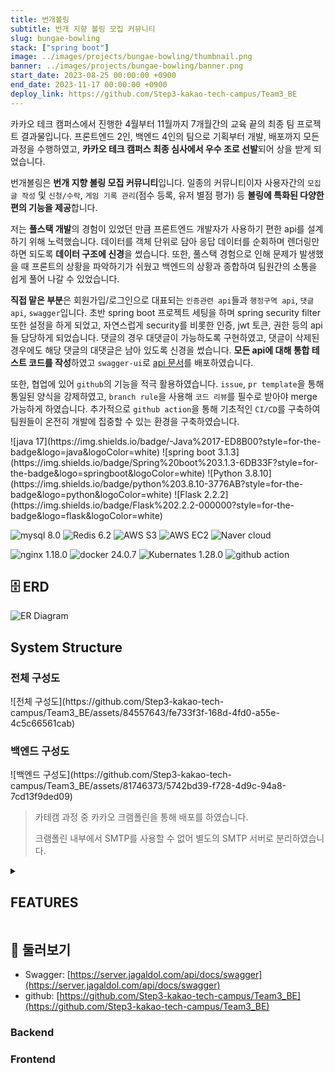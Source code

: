 ```yaml
---
title: 번개볼링
subtitle: 번개 지향 볼링 모집 커뮤니티
slug: bungae-bowling
stack: ["spring boot"]
image: ../images/projects/bungae-bowling/thumbnail.png
banner: ../images/projects/bungae-bowling/banner.png
start_date: 2023-08-25 00:00:00 +0900
end_date: 2023-11-17 00:00:00 +0900
deploy_link: https://github.com/Step3-kakao-tech-campus/Team3_BE
---
```



카카오 테크 캠퍼스에서 진행한 4월부터 11월까지 7개월간의 교육 끝의 최종 팀 프로젝트 결과물입니다. 프론트엔드 2인, 백엔드 4인의 팀으로 기획부터 개발, 배포까지 모든 과정을 수행하였고, **카카오 테크 캠퍼스 최종 심사에서 우수 조로 선발**되어 상을 받게 되었습니다.

번개볼링은 **번개 지향 볼링 모집 커뮤니티**입니다. 일종의 커뮤니티이자 사용자간의 `모집글 작성` 및 `신청/수락`, `게임 기록 관리`(점수 등록, 유저 별점 평가) 등 **볼링에 특화된 다양한 편의 기능을 제공**합니다.

저는 **풀스택 개발**의 경험이 있었던 만큼 프론트엔드 개발자가 사용하기 편한 api를 설계하기 위해 노력했습니다. 데이터를 객체 단위로 담아 응답 데이터를 순회하며 렌더링만 하면 되도록 **데이터 구조에 신경**을 썼습니다. 또한, 풀스택 경험으로 인해 문제가 발생했을 때 프론트의 상황을 파악하기가 쉬웠고 백엔드의 상황과 종합하여 팀원간의 소통을 쉽게 풀어 나갈 수 있었습니다.

**직접 맡은 부분**은 회원가입/로그인으로 대표되는 `인증관련 api`들과 `행정구역 api`, `댓글 api`, `swagger`입니다. 초반 spring boot 프로젝트 세팅을 하며 spring security filter 또한 설정을 하게 되었고, 자연스럽게 security를 비롯한 인증, jwt 토큰, 권한 등의 api들 담당하게 되었습니다. 댓글의 경우 대댓글이 가능하도록 구현하였고, 댓글이 삭제된 경우에도 해당 댓글의 대댓글은 남아 있도록 신경을 썼습니다. **모든 api에 대해 통합 테스트 코드를 작성**하였고 `swagger-ui`로 [api 문서](https://server.jagaldol.com/api/docs/swagger)를 배포하였습니다.

또한, 협업에 있어 `github`의 기능을 적극 활용하였습니다. `issue`, `pr template`을 통해 통일된 양식을 강제하였고, `branch rule`을 사용해 `코드 리뷰`를 필수로 받아야 merge 가능하게 하였습니다. 추가적으로 `github action`을 통해 기초적인 `CI/CD`를 구축하여 팀원들이 온전히 개발에 집중할 수 있는 환경을 구축하였습니다.

<Stacks>
  ![java 17](https://img.shields.io/badge/-Java%2017-ED8B00?style=for-the-badge&logo=java&logoColor=white)
  ![spring boot 3.1.3](https://img.shields.io/badge/Spring%20boot%203.1.3-6DB33F?style=for-the-badge&logo=springboot&logoColor=white)
  ![Python 3.8.10](https://img.shields.io/badge/python%203.8.10-3776AB?style=for-the-badge&logo=python&logoColor=white)
  ![Flask 2.2.2](https://img.shields.io/badge/Flask%202.2.2-000000?style=for-the-badge&logo=flask&logoColor=white)

  ![mysql 8.0](https://img.shields.io/badge/MySQL%208.0-005C84?style=for-the-badge&logo=mysql&logoColor=white)
  ![Redis 6.2](https://img.shields.io/badge/Redis%206.2-DC382D?style=for-the-badge&logo=Redis&logoColor=white)
  ![AWS S3](https://img.shields.io/badge/AWS%20S3-569A31?style=for-the-badge&logo=amazons3&logoColor=white)
  ![AWS EC2](https://img.shields.io/badge/AWS%20EC2-FF9900?style=for-the-badge&logo=amazonec2&logoColor=white)
  ![Naver cloud](https://img.shields.io/badge/naver%20cloud-03C75A?style=for-the-badge&logo=naver&logoColor=white)

  ![nginx 1.18.0](https://img.shields.io/badge/nginx%201.18.0-009639?style=for-the-badge&logo=nginx&logoColor=white)
  ![docker 24.0.7](https://img.shields.io/badge/docker%2024.0.7-2496ED?style=for-the-badge&logo=docker&logoColor=white)
  ![Kubernates 1.28.0](https://img.shields.io/badge/KUBERNETES%201.28.0-326CE5?style=for-the-badge&logo=Kubernetes&logoColor=white)
  ![github action](https://img.shields.io/badge/GITHUB%20ACTIONS-2088FF?style=for-the-badge&logo=github-actions&logoColor=white)
</Stacks>

## 🗄️️ ERD

![ER Diagram](../images/projects/bungae-bowling/erd.png)

## System Structure

### 전체 구성도

<div className={"flex justify-center w-full"}>
  <div className={"max-w-[1000px]"}>
    ![전체 구성도](https://github.com/Step3-kakao-tech-campus/Team3_BE/assets/84557643/fe733f3f-168d-4fd0-a55e-4c5c66561cab)
  </div>
</div>


### 백엔드 구성도

<div className={"flex justify-center w-full"}>
  <div className={"max-w-[1000px]"}>
    ![백엔드 구성도](https://github.com/Step3-kakao-tech-campus/Team3_BE/assets/81746373/5742bd39-f728-4d9c-94a8-7cd13f9ded09)
  </div>
</div>




> 카테캠 과정 중 카카오 크램폴린을 통해 배포를 하였습니다.
>
> 크램폴린 내부에서 SMTP를 사용할 수 없어 별도의 SMTP 서버로 분리하였습니다.

<details>
  <summary><h2 className="inline-block">FEATURES</h2></summary>

  ### 인증

  JWT를 이용하였습니다.

  - ACCESS TOKEN과 REFRESH TOKEN을 구현하였으며 REFRESH TOKEN은 REDIS에 저장됩니다.
  - RTR(refresh token rotation) 전략으로 리프레시를 일회용으로 사용하였습니다.
  - ACCESS 토큰은 AUTHORIZATION 헤더로 BEARER 토큰으로 전달합니다.
  - REFRESH 토큰은 HTTP-ONLY 쿠키로 전달하여 클라이언트의 접근을 막아 보안성을 강화하였습니다.
  - 회원가입 시, 유저 권한을 바로 부여하지 않고 이메일인증을 필요하게 하여 보안성, 안정성을 강화하였습니다.

  **회원가입을 하지 않은 유저는 아래의 기능만 사용이 가능합니다.(주로 조회만 가능)**

  - 행정구역 관련 기능
  - 모집글 조회
  - 댓글 조회
  - 사용자 조회 (유저 기록 조회, 참여 기록 조회, 점수 조회)

  **회원가입을 한 유저는 아래의 기능을 추가로 사용할 수 있습니다.**

  - 자신의 회원정보 조회 및 수정
  - 쪽지 조회

  **회원 가입 후 이메일인증을 받은 유저는 아래의 기능을 포함하여 모든 기능을 사용할 수 있습니다.**

  - 모집글 관련 모든 기능
  - 신청 관련 모든 기능
  - 댓글 관련 모든 기능
  - 쪽지 관련 모든 기능
  - 별점 등록, 점수 등록 기능

  ### 메일 전송

  현재 SMTP 서버는 분리되어, Naver Cloud 상에서 배포 중입니다.

  #### Flask 사용 이유

  크램폴린 환경에서는 카카오 정책으로 인해 HTTP 통신만 가능하다는 프로토콜 통신 제한이 있어, 외부에 SMTP 서버를 구축하여 SMTP 이메일 전송을 구현하기로 하였습니다. POST 요청에 의한 이메일 발송만 구현하면 되었기에 간결하면서도 필요한 기능을 구현할 수 있는 도구를 선택하려고 하였고, 이에 간결하게 사용할 수 있는 웹 Framework인 Flask로 메일 전송 요청에 따른 메일 전송 기능을 구현하게 되었습니다.

  #### SMTP 서버 구조 설명

  크램폴린 환경에서만 Naver Cloud 환경에서의 flask 서버를 활용합니다.

  **HTTP POST 요청 생성하기**

  - SpringBoot 상에서 Flask로 보내게 될 HTTP 요청에 대한 request를 생성하기 위해 MultiValueMap을 이용하여 request body를 생성합니다.
  - HTTP Header와 requestURL을 설정하고, Proxy 설정이 된 RestTemplate을 이용하여 HTTP 통신을 통해 Flask 서버로 POST 요청을 전송합니다.

  **SMTP 요청 생성하기**

  - HTTP POST 요청이 들어오면, Flask 서버는 SMTP 서버로 보내게 될 SMTP 요청을 생성합니다.
  - request body에서 필요한 정보를 추출하고, SMTP 요청을 생성합니다. 이때, SMTP의 text 부분에 들어갈 내용이 html이므로, MIME Type을 text/html으로 설정해야 요청이 정상적으로 보내집니다.
  - SMTP 권한 설정한 후, 발신자와 수신자 그리고 text를 설정하여 SMTP 서버로 요청을 보냅니다.
  - 요청이 성공적으로 전송되면 200을 반환합니다.

  ### 행정 구역

  정부의 행정구역 데이터를 db에 미리 작성해두어 행정구역 데이터를 직접 관리하도록 구현하였습니다.

  > [행정표준코드관리 시스템 - 법정동코드 목록 조회](https://www.code.go.kr/stdcode/regCodeL.do) 데이터 파일을 이용하여 sql 데이터를 생성하였습니다.

  ### 모집글

  볼링 번개 모임을 모집하려는 사람이 작성하는 포스팅입니다.

  - 모집글을 등록하면, 타 유저들이 해당 모집글에 신청을 할 수 있고, 모임을 결성할 수 있습니다.
  - 참가희망자들은 참가신청 기능을 이용하여 참가신청을 할 수 있고, 모집글 게시자가 참가수락 여부를 결정할 수 있습니다.
  - 댓글 기능이 있어 정보 교환 및 소통이 가능합니다.
  - 이후 모집글을 베이스로 참여기록, 별점, 점수등록 등이 이루어 지기 때문에모임 확정 이후에는 모집글 내용을 수정하거나 삭제할 수 없습니다.

  #### JPA Specification

  모집글 데이터가 필요한 API를 구현하는 도중, 복잡한 조건처리가 필요한 로직이 있어 동적 쿼리가 필요했습니다. `queryDSL`을 학습하여 도입하기에는 프로젝트 기간이 한정적이라 비교적 사용이 쉬운 JPA Specification을 사용하였습니다.

  - 참여기록 데이터에 적용된 `JPA Specification`의 일부 로직입니다.

  ```java
  private List<Post> loadPosts(CursorRequest cursorRequest, Long userId, String condition, String status, Long cityId, String start, String end) {
  int size = cursorRequest.hasSize() ? cursorRequest.size() : DEFAULT_SIZE;
  Pageable pageable = PageRequest.of(0, size, Sort.by(Sort.Order.desc("id")));

  Specification<Post> spec = Specification.where(conditionEqual(condition, userId))
      .and(statusEqual(status))
      .and(cityIdEqual(cityId))
      .and(createdAtBetween(start, end));

  if (cursorRequest.hasKey()) {
      spec = spec.and(postIdLessThan(cursorRequest.key()));
  }
      return postRepository.findAll(spec, pageable).getContent();
  }
  ```

  > 해당 부분에서 동적쿼리를 사용하지 않으면 30개가 넘는 조건을 처리해야 했기 때문에 `JPA Specification`을 도입하게 되었습니다.

  ### 댓글

  댓글에 대댓글을 달 수 있도록 설계하였습니다.

  - 조회는 비회원도 가능하지만 작성은 회원만 가능합니다.
  - 커서 기반 페이징을 하였습니다.
  - 삭제된 댓글에 대댓글이 있는 경우 대댓글 표시를 위해 전달이 됩니다.

  - 삭제된 댓글이 표시될 경우 아래와 같이 표시됩니다.
  - `content: "삭제된 댓글입니다"`
  - `userId: null`

  - 그외, 대댓글이 없는 삭제된 댓글과 대댓글이 삭제된 경우의 댓글은 responseBody에 포함되지 않습니다.

  > 삭제된 댓글들로 인한 통일되지 않은 응답 개수 문제가 존재합니다.
  >
  > 이는 프론트의 구현이 무한 스크롤로 이루어 지기 때문에 적은 개수가 응답되어도 자동으로 다음 key로 요청이 일어나 사용자 경험에 큰 영향을 주지 않을 것으로 판단되어 이렇게 구현하였습니다.

  ### 신청, 별점

  모집글 작성자 이외의 유저들은 모집글에 참여 신청을 할 수 있습니다.

  - 작성자는 신청을 수락하거나 거부할 수 있습니다.
  - 작성자는 신청자 목록, 신청수락완료 유저을 확인할 수 있습니다.
  - 모임 시간 이후 사용자들은 별점 등록 API를 통해 참여자들에게 별점을 줄 수 있습니다.
  - 별점은 사용자의 평점에 영향을 줍니다.

  ### 볼링 점수(스코어)

  모임 이후, 해당 모임에 대해 점수를 등록할 수 있습니다.

  - 점수와 함께 이미지를 등록 할 수 있어 점수에 대한 증명이 가능합니다.
  - 모임 별 점수 등록은 여러개가 가능합니다.

  #### 이미지 등록

  외부 저장소 - `AWS S3`를 사용하였습니다.

  - white listing 방식으로 확장자 검사가 이루어 집니다.
  - 업로드 가능한 확장자는 png, jpg, jpeg, gif 4가지입니다.
  - 이미지의 사이즈는 10MB로 제한하였습니다.

  ### 프로필, 정보

  닉네임, 이메일, 지역 정보, 매너 점수, 볼링 Avergae 점수 등을 사용자 정보로 관리합니다.

  - 타인의 프로필 조회 시 얻을 수 있는 정보
  - 닉네임
  - 매칭기록에 기반한 볼링 Average점수
  - 매너 점수
  - 지역
  - 프로필 사진
  - 자신의 프로필 조회 시 추가로 얻을 수 있는 정보
  - id(PK)
  - 이메일
  - 메일인증여부

  ### 쪽지

  다른 사용자와 1대1 대화를 할 수 있습니다.

  - 카카오톡과 같은 채팅 서비스와 비슷한 사용자경험을 주기 위해 채팅 서비스와 유사하게 구현하였습니다.
  - 웹소켓을 이용한 채팅 기능으로의 변경을 염두에 두고 구현하였습니다.
</details>

## 🔗 둘러보기

- Swagger: [https://server.jagaldol.com/api/docs/swagger](https://server.jagaldol.com/api/docs/swagger)
- github: [https://github.com/Step3-kakao-tech-campus/Team3_BE](https://github.com/Step3-kakao-tech-campus/Team3_BE) <FontAwesomeIcon size="lg" icon={faGithub} />

<MemberContainer>
  <h3 className="text-center">Backend</h3>
  <MemberGrid members={[
    {
      imageSrc: 'https://github.com/sososo0.png',
      link: 'https://github.com/sososo0',
      name: '박소현/조장',
      description: '모집글, 점수 기록 api 담당'
    },
    {
      imageSrc: 'https://github.com/jagaldol.png',
      link: 'https://github.com/jagaldol',
      name: '안혜준/테크리더',
      description: '인증(계정), 댓글 api 담당'
    },
    {
      imageSrc: 'https://github.com/xcelxlorx.png',
      link: 'https://github.com/xcelxlorx',
      name: '김기해/기획리더',
      description: '신청, 참여 기록 api 담당'
    },
    {
      imageSrc: 'https://github.com/yunzae.png',
      link: 'https://github.com/yunzae',
      name: '김윤재/리액셔너',
      description: '행정구역, 쪽지 api 담당'
    }
  ]} />
  <div className="mt-20">
    <h3 className="text-center">Frontend</h3>
  </div>
  <MemberGrid members={[
    {
      imageSrc: 'https://github.com/kjh302903.png',
      link: 'https://github.com/kjh302903',
      name: '강주호/리마인더',
      description: '프론트 페이지 개발'
    },
    {
      imageSrc: 'https://github.com/Heo-Donghyuk.png',
      link: 'https://github.com/Heo-Donghyuk',
      name: '허동혁/타임키퍼',
      description: '프론트 페이지 개발'
    }
  ]} />
</MemberContainer>
